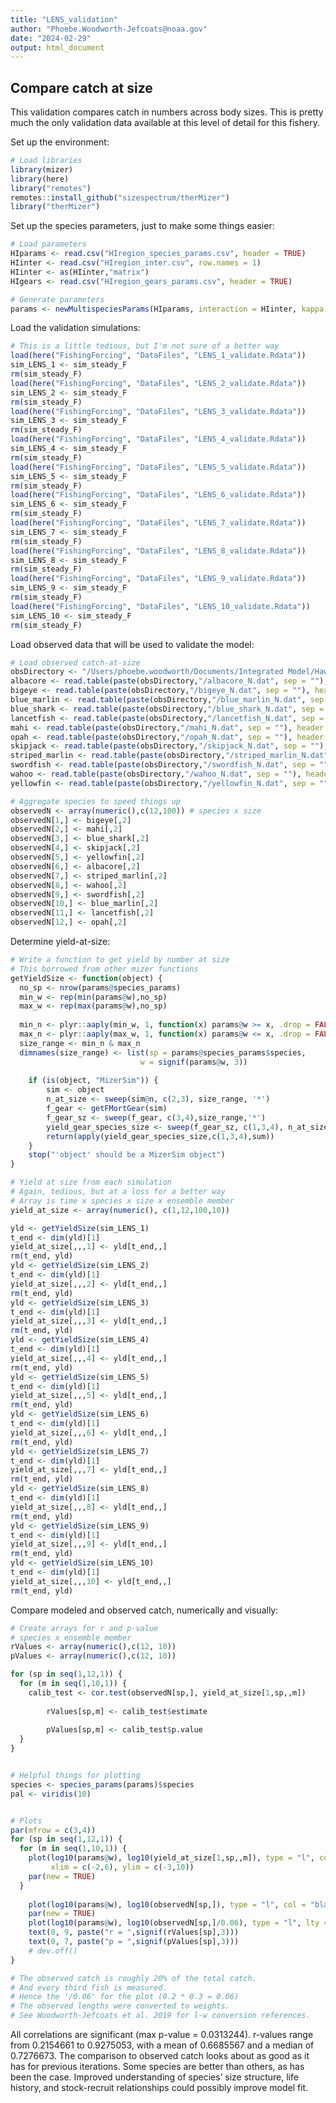 ```yaml
---
title: "LENS_validation"
author: "Phoebe.Woodworth-Jefcoats@noaa.gov"
date: "2024-02-29"
output: html_document
---
```


## Compare catch at size

This validation compares catch in numbers across body sizes.  This is pretty much the only validation data available at this level of detail for this fishery.

Set up the environment:
```r
# Load libraries
library(mizer)
library(here)
library("remotes")
remotes::install_github("sizespectrum/therMizer")
library("therMizer")
```

Set up the species parameters, just to make some things easier:
```r
# Load parameters 
HIparams <- read.csv("HIregion_species_params.csv", header = TRUE)
HIinter <- read.csv("HIregion_inter.csv", row.names = 1)
HIinter <- as(HIinter,"matrix")
HIgears <- read.csv("HIregion_gears_params.csv", header = TRUE)

# Generate parameters
params <- newMultispeciesParams(HIparams, interaction = HIinter, kappa = 1e12, min_w_pp = 1e-14, w_pp_cutoff = 455400) 
```

Load the validation simulations:
```r
# This is a little tedious, but I'm not sure of a better way
load(here("FishingForcing", "DataFiles", "LENS_1_validate.Rdata"))
sim_LENS_1 <- sim_steady_F
rm(sim_steady_F)
load(here("FishingForcing", "DataFiles", "LENS_2_validate.Rdata"))
sim_LENS_2 <- sim_steady_F
rm(sim_steady_F)
load(here("FishingForcing", "DataFiles", "LENS_3_validate.Rdata"))
sim_LENS_3 <- sim_steady_F
rm(sim_steady_F)
load(here("FishingForcing", "DataFiles", "LENS_4_validate.Rdata"))
sim_LENS_4 <- sim_steady_F
rm(sim_steady_F)
load(here("FishingForcing", "DataFiles", "LENS_5_validate.Rdata"))
sim_LENS_5 <- sim_steady_F
rm(sim_steady_F)
load(here("FishingForcing", "DataFiles", "LENS_6_validate.Rdata"))
sim_LENS_6 <- sim_steady_F
rm(sim_steady_F)
load(here("FishingForcing", "DataFiles", "LENS_7_validate.Rdata"))
sim_LENS_7 <- sim_steady_F
rm(sim_steady_F)
load(here("FishingForcing", "DataFiles", "LENS_8_validate.Rdata"))
sim_LENS_8 <- sim_steady_F
rm(sim_steady_F)
load(here("FishingForcing", "DataFiles", "LENS_9_validate.Rdata"))
sim_LENS_9 <- sim_steady_F
rm(sim_steady_F)
load(here("FishingForcing", "DataFiles", "LENS_10_validate.Rdata"))
sim_LENS_10 <- sim_steady_F
rm(sim_steady_F)
```

Load observed data that will be used to validate the model:
```r
# Load observed catch-at-size
obsDirectory <- "/Users/phoebe.woodworth/Documents/Integrated Model/HawaiiLongline"
albacore <- read.table(paste(obsDirectory,"/albacore_N.dat", sep = ""), header = FALSE)
bigeye <- read.table(paste(obsDirectory,"/bigeye_N.dat", sep = ""), header = FALSE)
blue_marlin <- read.table(paste(obsDirectory,"/blue_marlin_N.dat", sep = ""), header = FALSE)
blue_shark <- read.table(paste(obsDirectory,"/blue_shark_N.dat", sep = ""), header = FALSE)
lancetfish <- read.table(paste(obsDirectory,"/lancetfish_N.dat", sep = ""), header = FALSE)
mahi <- read.table(paste(obsDirectory,"/mahi_N.dat", sep = ""), header = FALSE)
opah <- read.table(paste(obsDirectory,"/opah_N.dat", sep = ""), header = FALSE)
skipjack <- read.table(paste(obsDirectory,"/skipjack_N.dat", sep = ""), header = FALSE)
striped_marlin <- read.table(paste(obsDirectory,"/striped_marlin_N.dat", sep = ""), header = FALSE)
swordfish <- read.table(paste(obsDirectory,"/swordfish_N.dat", sep = ""), header = FALSE)
wahoo <- read.table(paste(obsDirectory,"/wahoo_N.dat", sep = ""), header = FALSE)
yellowfin <- read.table(paste(obsDirectory,"/yellowfin_N.dat", sep = ""), header = FALSE)

# Aggregate species to speed things up
observedN <- array(numeric(),c(12,100)) # species x size
observedN[1,] <- bigeye[,2]
observedN[2,] <- mahi[,2]
observedN[3,] <- blue_shark[,2]
observedN[4,] <- skipjack[,2]
observedN[5,] <- yellowfin[,2]
observedN[6,] <- albacore[,2]
observedN[7,] <- striped_marlin[,2]
observedN[8,] <- wahoo[,2]
observedN[9,] <- swordfish[,2]
observedN[10,] <- blue_marlin[,2]
observedN[11,] <- lancetfish[,2]
observedN[12,] <- opah[,2]
```

Determine yield-at-size:
```r
# Write a function to get yield by number at size
# This borrowed from other mizer functions
getYieldSize <- function(object) {
  no_sp <- nrow(params@species_params)
  min_w <- rep(min(params@w),no_sp)
  max_w <- rep(max(params@w),no_sp)
  
  min_n <- plyr::aaply(min_w, 1, function(x) params@w >= x, .drop = FALSE)
  max_n <- plyr::aaply(max_w, 1, function(x) params@w <= x, .drop = FALSE)
  size_range <- min_n & max_n
  dimnames(size_range) <- list(sp = params@species_params$species, 
                             w = signif(params@w, 3)) 
  
	if (is(object, "MizerSim")) {
		sim <- object
		n_at_size <- sweep(sim@n, c(2,3), size_range, '*')
		f_gear <- getFMortGear(sim)
		f_gear_sz <- sweep(f_gear, c(3,4),size_range,'*')
		yield_gear_species_size <- sweep(f_gear_sz, c(1,3,4), n_at_size,'*')
		return(apply(yield_gear_species_size,c(1,3,4),sum))
	}
	stop("'object' should be a MizerSim object")
}

# Yield at size from each simulation
# Again, tedious, but at a loss for a better way
# Array is time x species x size x ensemble member
yield_at_size <- array(numeric(), c(1,12,100,10))

yld <- getYieldSize(sim_LENS_1)
t_end <- dim(yld)[1]
yield_at_size[,,,1] <- yld[t_end,,]
rm(t_end, yld)
yld <- getYieldSize(sim_LENS_2)
t_end <- dim(yld)[1]
yield_at_size[,,,2] <- yld[t_end,,]
rm(t_end, yld)
yld <- getYieldSize(sim_LENS_3)
t_end <- dim(yld)[1]
yield_at_size[,,,3] <- yld[t_end,,]
rm(t_end, yld)
yld <- getYieldSize(sim_LENS_4)
t_end <- dim(yld)[1]
yield_at_size[,,,4] <- yld[t_end,,]
rm(t_end, yld)
yld <- getYieldSize(sim_LENS_5)
t_end <- dim(yld)[1]
yield_at_size[,,,5] <- yld[t_end,,]
rm(t_end, yld)
yld <- getYieldSize(sim_LENS_6)
t_end <- dim(yld)[1]
yield_at_size[,,,6] <- yld[t_end,,]
rm(t_end, yld)
yld <- getYieldSize(sim_LENS_7)
t_end <- dim(yld)[1]
yield_at_size[,,,7] <- yld[t_end,,]
rm(t_end, yld)
yld <- getYieldSize(sim_LENS_8)
t_end <- dim(yld)[1]
yield_at_size[,,,8] <- yld[t_end,,]
rm(t_end, yld)
yld <- getYieldSize(sim_LENS_9)
t_end <- dim(yld)[1]
yield_at_size[,,,9] <- yld[t_end,,]
rm(t_end, yld)
yld <- getYieldSize(sim_LENS_10)
t_end <- dim(yld)[1]
yield_at_size[,,,10] <- yld[t_end,,]
rm(t_end, yld)
```

Compare modeled and observed catch, numerically and visually:
```r
# Create arrays for r and p-value
# species x ensemble member
rValues <- array(numeric(),c(12, 10)) 
pValues <- array(numeric(),c(12, 10)) 

for (sp in seq(1,12,1)) {
  for (m in seq(1,10,1)) {
    calib_test <- cor.test(observedN[sp,], yield_at_size[1,sp,,m])
		
		rValues[sp,m] <- calib_test$estimate
		
		pValues[sp,m] <- calib_test$p.value
  }
}


# Helpful things for plotting
species <- species_params(params)$species
pal <- viridis(10)


# Plots
par(mfrow = c(3,4))
for (sp in seq(1,12,1)) {
  for (m in seq(1,10,1)) {
    plot(log10(params@w), log10(yield_at_size[1,sp,,m]), type = "l", col = pal[m], 
         xlim = c(-2,6), ylim = c(-3,10))
    par(new = TRUE)
  }
 
	plot(log10(params@w), log10(observedN[sp,]), type = "l", col = "black", xlim = c(-2,6), ylim = c(-3,10))
	par(new = TRUE)
	plot(log10(params@w), log10(observedN[sp,]/0.06), type = "l", lty = 2,col = "black", xlim = c(-2,6), ylim = c(-3,10), main = species[sp])
	text(0, 9, paste("r = ",signif(rValues[sp],3)))
	text(0, 7, paste("p = ",signif(pValues[sp],3)))
	# dev.off()
}

# The observed catch is roughly 20% of the total catch.
# And every third fish is measured.
# Hence the '/0.06' for the plot (0.2 * 0.3 = 0.06)
# The observed lengths were converted to weights.
# See Woodworth-Jefcoats et al. 2019 for l-w conversion references.
```
All correlations are significant (max p-value = 0.0313244).  r-values range from 0.2154661 to 0.9275053, with a mean of 0.6685567 and a median of 0.7276673.  The comparison to observed catch looks about as good as it has for previous iterations.  Some species are better than others, as has been the case.  Improved understanding of species' size structure, life history, and stock-recruit relationships could possibly improve model fit.  